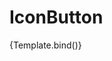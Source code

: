 

<Meta title="Components/IconButton" component={IconButton} />

# IconButton

<Canvas>
  <Story
    name="Overview - link variant"
    args={{
      name: "mail",
      size: "large",
      href: "https://google.com",
    }}
  >
    {Template.bind()}
  </Story>
</Canvas>

<ArgsTable />

